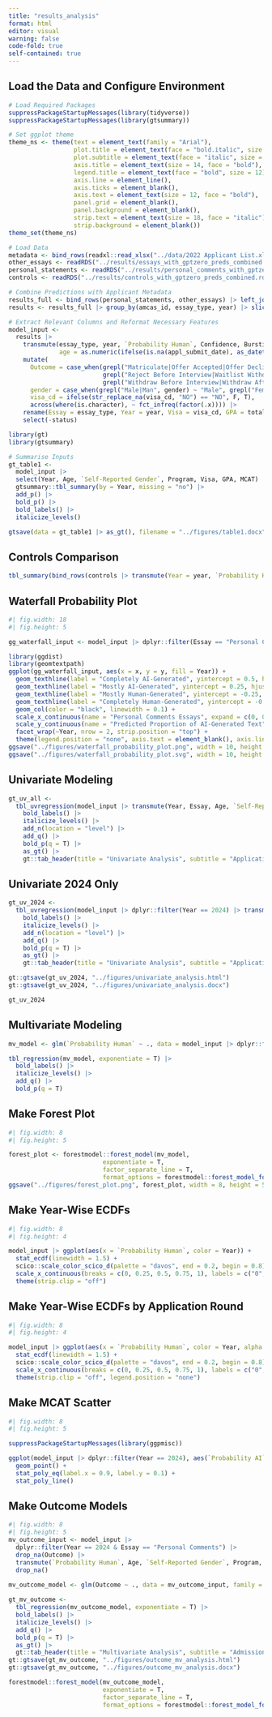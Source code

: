 ```yaml
---
title: "results_analysis"
format: html
editor: visual
warning: false
code-fold: true
self-contained: true
---
```


## Load the Data and Configure Environment

```r

# Load Required Packages
suppressPackageStartupMessages(library(tidyverse))
suppressPackageStartupMessages(library(gtsummary))

# Set ggplot theme
theme_ns <- theme(text = element_text(family = "Arial"),
                  plot.title = element_text(face = "bold.italic", size = 18, hjust = 0, margin = margin(0,0,4,0)),
                  plot.subtitle = element_text(face = "italic", size = 14, hjust = 0, margin = margin(0,0,4,0)),
                  axis.title = element_text(size = 14, face = "bold"),
                  legend.title = element_text(face = "bold", size = 12),
                  axis.line = element_line(),
                  axis.ticks = element_blank(),
                  axis.text = element_text(size = 12, face = "bold"),
                  panel.grid = element_blank(),
                  panel.background = element_blank(),
                  strip.text = element_text(size = 18, face = "italic"),
                  strip.background = element_blank())
theme_set(theme_ns)

# Load Data
metadata <- bind_rows(readxl::read_xlsx("../data/2022 Applicant List.xlsx"), readxl::read_xlsx("../data/2024 Applicant List.xlsx"))
other_essays <- readRDS("../results/essays_with_gptzero_preds_combined.rds")
personal_statements <- readRDS("../results/personal_comments_with_gptzero_preds_combined.rds")
controls <- readRDS("../results/controls_with_gptzero_preds_combined.rds")

# Combine Predictions with Applicant Metadata
results_full <- bind_rows(personal_statements, other_essays) |> left_join(metadata)
results <- results_full |> group_by(amcas_id, essay_type, year) |> slice_tail(n = 1) |> ungroup()

# Extract Relevant Columns and Reformat Necessary Features
model_input <- 
  results |> 
    transmute(essay_type, year, `Probability Human`, Confidence, Burstiness, status, visa_cd, total_gpa, appl_type_desc, gender, highest_total_score_2015, 
              age = as.numeric(ifelse(is.na(appl_submit_date), as_datetime(paste0(year, "-10-01")) - dob, appl_submit_date - dob))/365.25) |> 
    mutate(
      Outcome = case_when(grepl("Matriculate|Offer Accepted|Offer Declined|Withdraw After Acceptance|Rescind|Deferred", status) ~ "Accepted", 
                          grepl("Reject Before Interview|Waitlist Withdraw|Waitlist Declined|Reject|Waitlist Offered", status) ~ "Rejected", 
                          grepl("Withdraw Before Interview|Withdraw After Interview|MD Withdraw - MSTP Reject", status) ~ "Withdraw Before Action"),
      gender = case_when(grepl("Male|Man", gender) ~ "Male", grepl("Female|Woman", gender) ~ "Female", T ~ "Other"),
      visa_cd = ifelse(str_replace_na(visa_cd, "NO") == "NO", F, T),
      across(where(is.character), ~ fct_infreq(factor(.x)))) |> 
    rename(Essay = essay_type, Year = year, Visa = visa_cd, GPA = total_gpa, Program = appl_type_desc, `Self-Reported Gender` = gender, MCAT = highest_total_score_2015, Age = age) |>
    select(-status)

library(gt)
library(gtsummary)

# Summarise Inputs
gt_table1 <- 
  model_input |> 
  select(Year, Age, `Self-Reported Gender`, Program, Visa, GPA, MCAT) |>
  gtsummary::tbl_summary(by = Year, missing = "no") |> 
  add_p() |> 
  bold_p() |> 
  bold_labels() |> 
  italicize_levels()

gtsave(data = gt_table1 |> as_gt(), filename = "../figures/table1.docx")

```

## Controls Comparison

```r

tbl_summary(bind_rows(controls |> transmute(Year = year, `Probability Human`), model_input), by = Year)  


```

## Waterfall Probability Plot

```r
#| fig.width: 18
#| fig.height: 5

gg_waterfall_input <- model_input |> dplyr::filter(Essay == "Personal Comments") |> arrange(`Probability Human`) |> group_by(Year) |> mutate(x = row_number(), Year = factor(Year, levels = c("2024", "2022"))) |> mutate(y = 0.5 - `Probability Human`)

library(ggdist)
library(geomtextpath)
ggplot(gg_waterfall_input, aes(x = x, y = y, fill = Year)) + 
  geom_texthline(label = "Completely AI-Generated", yintercept = 0.5, hjust = 0.2, color = "grey60") + 
  geom_texthline(label = "Mostly AI-Generated", yintercept = 0.25, hjust = 0.2, color = "grey80") + 
  geom_texthline(label = "Mostly Human-Generated", yintercept = -0.25, hjust = 0.1, color = "grey80") +
  geom_texthline(label = "Completely Human-Generated", yintercept = -0.5, hjust = 0.1, color = "grey60") +
  geom_col(color = "black", linewidth = 0.1) + 
  scale_x_continuous(name = "Personal Comments Essays", expand = c(0, 0)) +
  scale_y_continuous(name = "Predicted Proportion of AI-Generated Text", breaks = c(-0.5, 0, 0.5), labels = c("0", "0.5", "1")) + 
  facet_wrap(~Year, nrow = 2, strip.position = "top") +
  theme(legend.position = "none", axis.text = element_blank(), axis.line.x = element_blank())
ggsave("../figures/waterfall_probability_plot.png", width = 10, height = 5, dpi = 600)
ggsave("../figures/waterfall_probability_plot.svg", width = 10, height = 5)
```

## Univariate Modeling

```r

gt_uv_all <- 
  tbl_uvregression(model_input |> transmute(Year, Essay, Age, `Self-Reported Gender`, Program, Visa, GPA = GPA * 10, MCAT, `Probability Human`), glm, y = `Probability Human`, exponentiate = T) |> 
    bold_labels() |>
    italicize_levels() |> 
    add_n(location = "level") |> 
    add_q() |> 
    bold_p(q = T) |>
    as_gt() |> 
    gt::tab_header(title = "Univariate Analysis", subtitle = "Application Metadata vs. Predicted Human-Generated Text")

```

## Univariate 2024 Only

```r
gt_uv_2024 <- 
  tbl_uvregression(model_input |> dplyr::filter(Year == 2024) |> transmute(Essay, Age, `Self-Reported Gender`, Program, Visa, MCAT, GPA = GPA * 10, `Probability Human`), glm, y = `Probability Human`, exponentiate = T) |> 
    bold_labels() |>
    italicize_levels() |> 
    add_n(location = "level") |> 
    add_q() |> 
    bold_p(q = T) |> 
    as_gt() |> 
    gt::tab_header(title = "Univariate Analysis", subtitle = "Application Metadata vs. Predicted Human-Generated Text")

gt::gtsave(gt_uv_2024, "../figures/univariate_analysis.html")
gt::gtsave(gt_uv_2024, "../figures/univariate_analysis.docx")

gt_uv_2024
```

## Multivariate Modeling

```r

mv_model <- glm(`Probability Human` ~ ., data = model_input |> dplyr::filter(Year == "2024") |> transmute(Essay, Age, `Self-Reported Gender`, Program, Visa, GPA = GPA * 10, MCAT, `Probability Human`))

tbl_regression(mv_model, exponentiate = T) |> 
  bold_labels() |>
  italicize_levels() |> 
  add_q() |> 
  bold_p(q = T)

```

## Make Forest Plot

```r
#| fig.width: 8
#| fig.height: 5

forest_plot <- forestmodel::forest_model(mv_model, 
                          exponentiate = T, 
                          factor_separate_line = T,
                          format_options = forestmodel::forest_model_format_options(color = "black", shape = 15, text_size = 4, point_size = 1, banded = TRUE))
ggsave("../figures/forest_plot.png", forest_plot, width = 8, height = 5, dpi = 600)
```

## Make Year-Wise ECDFs

```r
#| fig.width: 8
#| fig.height: 4

model_input |> ggplot(aes(x = `Probability Human`, color = Year)) + 
  stat_ecdf(linewidth = 1.5) + 
  scico::scale_color_scico_d(palette = "davos", end = 0.2, begin = 0.8) + 
  scale_x_continuous(breaks = c(0, 0.25, 0.5, 0.75, 1), labels = c("0", "0.25", "0.5", "0.75", "1")) + 
  theme(strip.clip = "off")
```

## Make Year-Wise ECDFs by Application Round

```r
#| fig.width: 8
#| fig.height: 4

model_input |> ggplot(aes(x = `Probability Human`, color = Year, alpha = ifelse(Essay == "Personal Comments", "Primary", "Secondaries"))) + 
  stat_ecdf(linewidth = 1.5) + 
  scico::scale_color_scico_d(palette = "davos", end = 0.2, begin = 0.8) + 
  scale_x_continuous(breaks = c(0, 0.25, 0.5, 0.75, 1), labels = c("0", "0.25", "0.5", "0.75", "1")) + 
  theme(strip.clip = "off", legend.position = "none")
```

## Make MCAT Scatter

```r
#| fig.width: 8
#| fig.height: 5

suppressPackageStartupMessages(library(ggpmisc))

ggplot(model_input |> dplyr::filter(Year == 2024), aes(`Probability AI`, MCAT)) + 
  geom_point() + 
  stat_poly_eq(label.x = 0.9, label.y = 0.1) + 
  stat_poly_line()

```

## Make Outcome Models
```r
#| fig.width: 8
#| fig.height: 5
mv_outcome_input <- model_input |> 
  dplyr::filter(Year == 2024 & Essay == "Personal Comments") |> 
  drop_na(Outcome) |> 
  transmute(`Probability Human`, Age, `Self-Reported Gender`, Program, Visa, MCAT, GPA = GPA * 10, Outcome = factor(ifelse(Outcome == "Accepted", 1, 0))) |>
  drop_na()  
  
mv_outcome_model <- glm(Outcome ~ ., data = mv_outcome_input, family = "binomial")

gt_mv_outcome <- 
  tbl_regression(mv_outcome_model, exponentiate = T) |> 
  bold_labels() |>
  italicize_levels() |> 
  add_q() |> 
  bold_p(q = T) |> 
  as_gt() |> 
  gt::tab_header(title = "Multivariate Analysis", subtitle = "Admissions Outcome vs. Application Metadata + Essay Prediction")
gt::gtsave(gt_mv_outcome, "../figures/outcome_mv_analysis.html")
gt::gtsave(gt_mv_outcome, "../figures/outcome_mv_analysis.docx")

forestmodel::forest_model(mv_outcome_model, 
                          exponentiate = T, 
                          factor_separate_line = T,
                          format_options = forestmodel::forest_model_format_options(color = "black", shape = 15, text_size = 4, point_size = 1, banded = TRUE))

```

